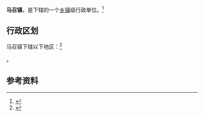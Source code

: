 {{中国乡级行政区|61/01/24/103/000}}

'''马召镇'''，是{{PRC admin/fullname|61/01/24/103/000|3}}下辖的一个[[乡镇|乡镇]]级行政单位。<ref>{{PRC admin/ref sgc|{{PRC admin/parent|61/01/24/103/000}}}}</ref>

== 行政区划 ==

马召镇下辖以下地区：<ref>{{PRC admin/ref sgc|61/01/24/103/000}}</ref>

{{PRC admin/children|61/01/24/103/000}}。

== 参考资料 ==

{{reflist}}

{{行政区划小作品}}
{{PRC admin/navcat|61/01/24/103/000}}